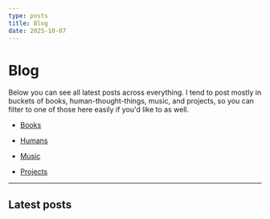 ```yaml
---
type: posts
title: Blog
date: 2025-10-07
---
```

# Blog

Below you can see all latest posts across everything. I tend to post mostly in buckets of books, human-thought-things, music, and projects, so you can filter to one of those here easily if you'd like to as well.

*   [Books](/tags/book)
    
*   [Humans](/tags/human)
    
*   [Music](/tags/music)
    
*   [Projects](/tags/project)
    

* * *

## Latest posts